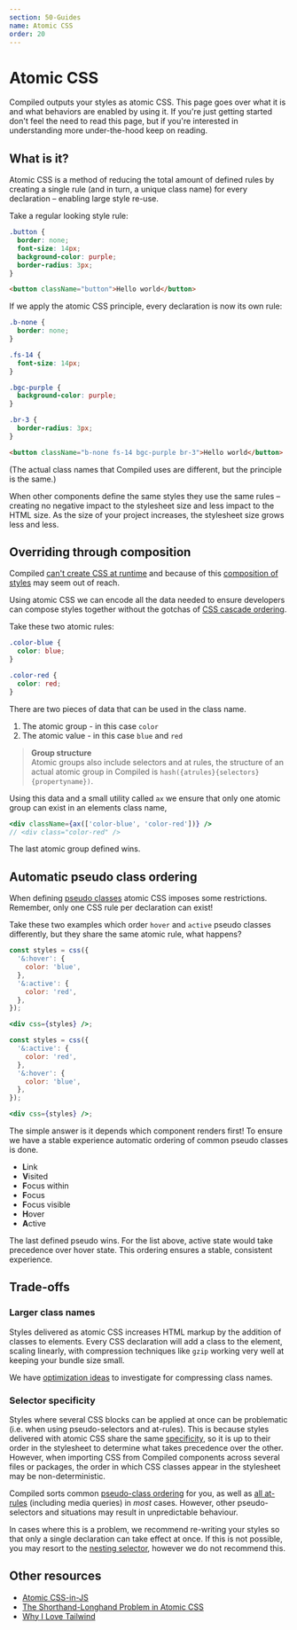 ```yaml
---
section: 50-Guides
name: Atomic CSS
order: 20
---
```


# Atomic CSS

Compiled outputs your styles as atomic CSS.
This page goes over what it is and what behaviors are enabled by using it.
If you're just getting started don't feel the need to read this page,
but if you're interested in understanding more under-the-hood keep on reading.

## What is it?

Atomic CSS is a method of reducing the total amount of defined rules by creating a single rule (and in turn, a unique class name) for every declaration – enabling large style re-use.

Take a regular looking style rule:

```css
.button {
  border: none;
  font-size: 14px;
  background-color: purple;
  border-radius: 3px;
}
```

```html
<button className="button">Hello world</button>
```

If we apply the atomic CSS principle, every declaration is now its own rule:

```css
.b-none {
  border: none;
}

.fs-14 {
  font-size: 14px;
}

.bgc-purple {
  background-color: purple;
}

.br-3 {
  border-radius: 3px;
}
```

```html
<button className="b-none fs-14 bgc-purple br-3">Hello world</button>
```

(The actual class names that Compiled uses are different, but the principle is the same.)

When other components define the same styles they use the same rules – creating no negative impact to the stylesheet size and less impact to the HTML size. As the size of your project increases, the stylesheet size grows less and less.

## Overriding through composition

Compiled [can't create CSS at runtime](/limitations) and because of this [composition of styles](/composition) may seem out of reach.

Using atomic CSS we can encode all the data needed to ensure developers can compose styles together without the gotchas of [CSS cascade ordering](https://developer.mozilla.org/en-US/docs/Learn/CSS/Building_blocks/Cascade_and_inheritance).

Take these two atomic rules:

```css
.color-blue {
  color: blue;
}

.color-red {
  color: red;
}
```

There are two pieces of data that can be used in the class name.

1. The atomic group - in this case `color`
1. The atomic value - in this case `blue` and `red`

> **Group structure** <br /> Atomic groups also include selectors and at rules,
> the structure of an actual atomic group in Compiled is `hash({atrules}{selectors}{propertyname})`.

Using this data and a small utility called `ax` we ensure that only one atomic group can exist in an elements class name,

```jsx
<div className={ax(['color-blue', 'color-red'])} />
// <div class="color-red" />
```

The last atomic group defined wins.

## Automatic pseudo class ordering

When defining [pseudo classes](https://developer.mozilla.org/en-US/docs/Web/CSS/Pseudo-classes) atomic CSS imposes some restrictions.
Remember,
only one CSS rule per declaration can exist!

Take these two examples which order `hover` and `active` pseudo classes differently,
but they share the same atomic rule,
what happens?

```jsx
const styles = css({
  '&:hover': {
    color: 'blue',
  },
  '&:active': {
    color: 'red',
  },
});

<div css={styles} />;
```

```jsx
const styles = css({
  '&:active': {
    color: 'red',
  },
  '&:hover': {
    color: 'blue',
  },
});

<div css={styles} />;
```

The simple answer is it depends which component renders first!
To ensure we have a stable experience automatic ordering of common pseudo classes is done.

- **L**ink
- **V**isited
- **F**ocus within
- **F**ocus
- **F**ocus visible
- **H**over
- **A**ctive

The last defined pseudo wins.
For the list above,
active state would take precedence over hover state.
This ordering ensures a stable,
consistent experience.

## Trade-offs

### Larger class names

Styles delivered as atomic CSS increases HTML markup by the addition of classes to elements.
Every CSS declaration will add a class to the element,
scaling linearly,
with compression techniques like `gzip` working very well at keeping your bundle size small.

We have [optimization ideas](https://github.com/atlassian-labs/compiled/issues/335) to investigate for compressing class names.

### Selector specificity

Styles where several CSS blocks can be applied at once can be problematic (i.e. when using pseudo-selectors and at-rules). This is because styles delivered with atomic CSS share the same [specificity](https://developer.mozilla.org/en-US/docs/Web/CSS/Specificity),
so it is up to their order in the stylesheet to determine what takes precedence over the other. However, when importing CSS from Compiled components across several files or packages, the order in which CSS classes appear in the stylesheet may be non-deterministic.

Compiled sorts common [pseudo-class ordering](#ordered-pseudos) for you, as well as [all at-rules](/limitations#overlapping-styles) (including media queries) in _most_ cases. However, other pseudo-selectors and situations may result in unpredictable behaviour.

In cases where this is a problem, we recommend re-writing your styles so that only a single declaration can take effect at once. If this is not possible, you may resort to the [nesting selector](/writing-css#nesting-selector), however we do not recommend this.

## Other resources

- [Atomic CSS-in-JS](https://sebastienlorber.com/atomic-css-in-js)
- [The Shorthand-Longhand Problem in Atomic CSS](https://weser.io/blog/the-shorthand-longhand-problem-in-atomic-css)
- [Why I Love Tailwind](https://mxstbr.com/thoughts/tailwind/)

